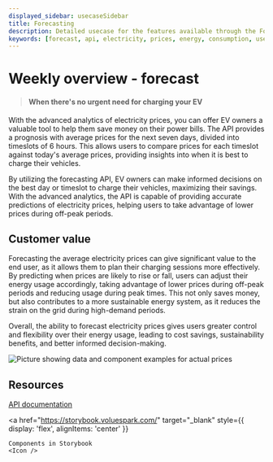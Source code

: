 ```yaml
---
displayed_sidebar: usecaseSidebar
title: Forecasting
description: Detailed usecase for the features available through the Forecast API
keywords: [forecast, api, electricity, prices, energy, consumption, usecase]
---
```



# Weekly overview - forecast

> #### When there's no urgent need for charging your EV

With the advanced analytics of electricity prices, you can offer EV owners a valuable tool
to help them save money on their power bills. The API provides a prognosis with average prices
for the next seven days, divided into timeslots of 6 hours. This allows users to compare prices
for each timeslot against today's average prices, providing insights into when it is best to charge their vehicles.

By utilizing the forecasting API, EV owners can make informed decisions on the best day or timeslot to charge
their vehicles, maximizing their savings. With the advanced analytics, the API is capable of providing
accurate predictions of electricity prices, helping users to take advantage of lower prices during off-peak periods.

<div style={{ marginTop: '3.5rem' }}>
    <Flex id="actual-prices">
        <div>
            <div className={'flex-item-margin'}>
                <h2>Customer value</h2>
                <p>
                    Forecasting the average electricity prices can give
                    significant value to the end user, as it allows them to plan
                    their charging sessions more effectively. By predicting when
                    prices are likely to rise or fall, users can adjust their
                    energy usage accordingly, taking advantage of lower prices
                    during off-peak periods and reducing usage during peak
                    times. This not only saves money, but also contributes to a
                    more sustainable energy system, as it reduces the strain on
                    the grid during high-demand periods.
                </p>
                <p>
                    Overall, the ability to forecast electricity prices gives
                    users greater control and flexibility over their energy
                    usage, leading to cost savings, sustainability benefits, and
                    better informed decision-making.
                </p>
            </div>
        </div>
        <img
            src="/img/forecast.png"
            alt="Picture showing data and component examples for actual prices"
        />
    </Flex>
</div>

## Resources

[API documentation](../smart/Forecast)

<a
    href="https://storybook.voluespark.com/"
    target="_blank"
    style={{ display: 'flex', alignItems: 'center' }}
>
    Components in Storybook
    <Icon />
</a>
